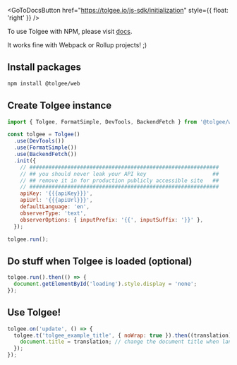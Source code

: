 
<GoToDocsButton
  href="https://tolgee.io/js-sdk/initialization"
  style={{ float: 'right' }}
/>

To use Tolgee with NPM, please visit [docs](https://tolgee.io/js-sdk/initialization).

It works fine with Webpack or Rollup projects! ;)

## Install packages

```sh
npm install @tolgee/web
```

## Create Tolgee instance

```javascript
import { Tolgee, FormatSimple, DevTools, BackendFetch } from '@tolgee/web';

const tolgee = Tolgee()
  .use(DevTools())
  .use(FormatSimple())
  .use(BackendFetch())
  .init({
    // ############################################################
    // ## you should never leak your API key                     ##
    // ## remove it in for production publicly accessible site   ##
    // ############################################################
    apiKey: '{{{apiKey}}}',
    apiUrl: '{{{apiUrl}}}',
    defaultLanguage: 'en',
    observerType: 'text',
    observerOptions: { inputPrefix: '{{', inputSuffix: '}}' },
  });

tolgee.run();
```

## Do stuff when Tolgee is loaded (optional)

```javascript
tolgee.run().then(() => {
  document.getElementById('loading').style.display = 'none';
});
```

## Use Tolgee!

```javascript
tolgee.on('update', () => {
  tolgee.t('tolgee_example_title', { noWrap: true }).then((translation) => {
    document.title = translation; // change the document title when language changes!
  });
});
```
